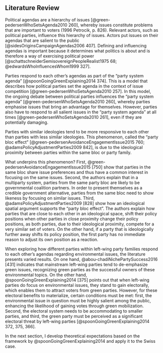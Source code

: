 ## Literature Review

Political agendas are a hierarchy of issues [@green-pedersenWhoSetsAgenda2010 260], whereby issues constitute problems that are important to voters (1996 Petrocik, p. 826). Relevant actors, such as political parties, influence this hierarchy of issues. Actors put issues on their agendas that are salient to the public [@sidesOriginsCampaignAgendas2006 407]. Defining and influencing agendas is important because it determines what politics is about and is therefore a way of exercising political power [@schattschneiderSemisovereignPeopleRealist1975 68; @edwardsWhoInfluencesWhom1999 327].

Parties respond to each other’s agendas as part of the “party system agenda” [@spoonGoingGreenExplaining2014 374]. This is a model that describes how political parties set the agenda in the context of issue competition [@green-pedersenWhoSetsAgenda2010 257]. In this model, the ongoing debate between political parties influences the “party system agenda” [@green-pedersenWhoSetsAgenda2010 260], whereby parties emphasise issues that bring an advantage for themselves. However, parties also have to respond to all salient issues in the “party system agenda” at all times [@green-pedersenWhoSetsAgenda2010 261], even if they are potentially damaging.

Parties with similar ideologies tend to be more responsive to each other than parties with less similar ideologies. This phenomenon, called the “party bloc effect” [@green-pedersenAvoidanceEngagementIssue2015 760; @adamsPolicyAdjustmentParties2009 842], is due to the ideological proximity between parties within the same bloc or party family.

What underpins this phenomenon? First, @green-pedersenAvoidanceEngagementIssue2015 [750] show that parties in the same bloc share issue preferences and thus have a common interest in focusing on the same issues. Second, the authors explain that in a multiparty system, parties from the same party bloc are likely to be governmental coalition partners. In order to present themselves as a credible government alternative, parties from the same bloc need to show likeness by focusing on similar issues. Third, @adamsPolicyAdjustmentParties2009 [828] show how an ideological spatial argument supports the “party bloc effect”. The authors explain how parties that are close to each other in an ideological space, shift their policy positions when other parties in close proximity change their policy positions, as both parties, due to their ideological proximity, compete for a very similar set of voters. On the other hand, if a party that is ideologically further away shifts its policy position, the first party has no immediate reason to adjust its own position as a reaction.

When exploring how different parties within left-wing party families respond to each other’s agendas regarding environmental issues, the literature presents varied results. On one hand, @abou-chadiNichePartySuccess2016 [431] indicates that mainstream left-wing parties tend to de-emphasize green issues, recognizing green parties as the successful owners of these environmental topics. On the other hand, @spoonGoingGreenExplaining2014 [375] points out that when left-wing parties do focus on environmental issues, they stand to gain electorally, which enables them to attract voters from green parties. However, for these electoral benefits to materialize, certain conditions must be met: first, the environmental issue in question must be highly salient among the public, enhancing the likelihood of gaining votes through green mobilization. Second, the electoral system needs to be accommodating to smaller parties, and third, the green party must be perceived as a significant electoral threat by left-wing parties [@spoonGoingGreenExplaining2014 372, 375, 366].

In the next section, I develop theoretical expectations based on the framework by @spoonGoingGreenExplaining2014 and apply it to the Swiss case.
